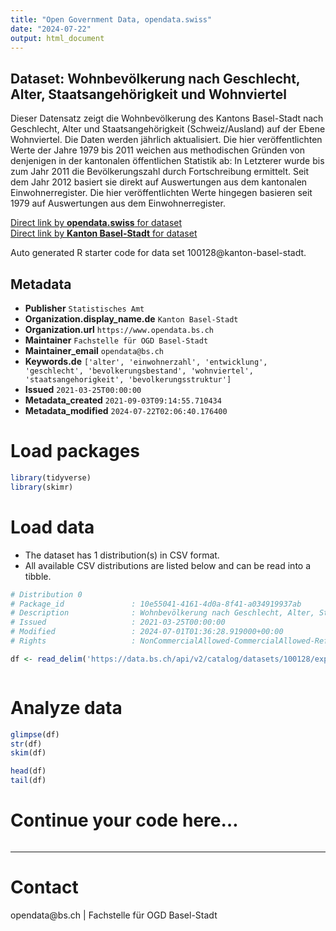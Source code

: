 ```yaml
---
title: "Open Government Data, opendata.swiss"
date: "2024-07-22"
output: html_document
---
```


## Dataset: Wohnbevölkerung nach Geschlecht, Alter, Staatsangehörigkeit und Wohnviertel

Dieser Datensatz zeigt die Wohnbevölkerung des Kantons Basel-Stadt nach Geschlecht, Alter und Staatsangehörigkeit (Schweiz/Ausland) auf der Ebene Wohnviertel. Die Daten werden jährlich aktualisiert. Die hier veröffentlichten Werte der Jahre 1979 bis 2011 weichen aus methodischen Gründen von denjenigen in der kantonalen öffentlichen Statistik ab: In Letzterer wurde bis zum Jahr 2011 die Bevölkerungszahl durch Fortschreibung ermittelt. Seit dem Jahr 2012 basiert sie direkt auf Auswertungen aus dem kantonalen Einwohnerregister. Die hier veröffentlichten Werte hingegen basieren seit 1979 auf Auswertungen aus dem Einwohnerregister.

[Direct link by **opendata.swiss** for dataset](https://opendata.swiss/de/dataset/wohnbevolkerung-nach-geschlecht-alter-staatsangehorigkeit-und-wohnviertel)<br>
[Direct link by **Kanton Basel-Stadt** for dataset](https://data.bs.ch/explore/dataset/100128/)

Auto generated R starter code for data set 100128@kanton-basel-stadt.

## Metadata

- **Publisher** `Statistisches Amt`
- **Organization.display_name.de** `Kanton Basel-Stadt`
- **Organization.url** `https://www.opendata.bs.ch`
- **Maintainer** `Fachstelle für OGD Basel-Stadt`
- **Maintainer_email** `opendata@bs.ch`
- **Keywords.de** `['alter', 'einwohnerzahl', 'entwicklung', 'geschlecht', 'bevolkerungsbestand', 'wohnviertel', 'staatsangehorigkeit', 'bevolkerungsstruktur']`
- **Issued** `2021-03-25T00:00:00`
- **Metadata_created** `2021-09-03T09:14:55.710434`
- **Metadata_modified** `2024-07-22T02:06:40.176400`


# Load packages

```r

library(tidyverse)
library(skimr)

```

# Load data

-   The dataset has 1 distribution(s) in CSV format.
-   All available CSV distributions are listed below and can be read into a tibble.

```r

# Distribution 0
# Package_id               : 10e55041-4161-4d0a-8f41-a034919937ab
# Description              : Wohnbevölkerung nach Geschlecht, Alter, Staatsangehörigkeit und Wohnviertel (csv)
# Issued                   : 2021-03-25T00:00:00
# Modified                 : 2024-07-01T01:36:28.919000+00:00
# Rights                   : NonCommercialAllowed-CommercialAllowed-ReferenceRequired

df <- read_delim('https://data.bs.ch/api/v2/catalog/datasets/100128/exports/csv')



```

# Analyze data

```r

glimpse(df)
str(df)
skim(df)

head(df)
tail(df)

```

# Continue your code here...

```r

```

------------------------------------------------------------------------

# Contact

opendata@bs.ch | Fachstelle für OGD Basel-Stadt
